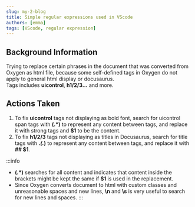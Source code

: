 ```yaml
---
slug: my-2-blog
title: Simple regular expressions used in VScode
authors: [emma]
tags: [VScode, regular expression]
---
```



## Background Information
Trying to replace certain phrases in the document that was converted from Oxygen as html file, because some self-defined tags in Oxygen do not apply to general html display or docusaurus.<br/>
Tags includes **uicontrol**, **h1/2/3...** and more.
## Actions Taken
1. To fix **uicontrol** tags not displaying as bold font, search for uicontrol span tags with **(.*)** to represent any content between tags, and replace it with strong tags and **$1** to be the content.
2. To fix **h1/2/3** tags not displaying as titles in Docusaurus, search for title tags with **.*(.*)** to represent any content between tags, and replace it with **## $1**.

:::info
- **(.*)** searches for all content and indicates that content inside the brackets might be kept the same if **$1** is used in the replacement.
- Since Oxygen converts document to html with custom classes and unreasonable spaces and new lines, **\n** and **\s** is very useful to search for new lines and spaces.
:::
